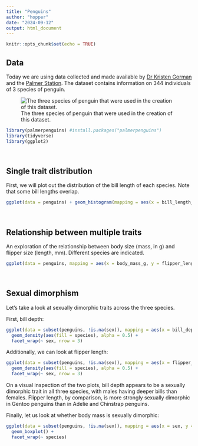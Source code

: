 ```yaml
---
title: "Penguins"
author: "hopper"
date: "2024-09-12"
output: html_document
---
```


```r
knitr::opts_chunk$set(echo = TRUE)
```

## Data

Today we are using data collected and made available by [Dr Kristen Gorman](https://www.uaf.edu/cfos/people/faculty/detail/kristen-gorman.php) and the [Palmer Station](https://pallter.marine.rutgers.edu/). The dataset contains information on 344 individuals of 3 species of penguin.

![The three species of penguin that were used in the creation of this dataset.](https://www.gabemednick.com/post/penguin/featured.png)

```r
library(palmerpenguins) #install.packages("palmerpenguins")
library(tidyverse)
library(ggplot2)
```

<br>

## Single trait distribution

First, we will plot out the distribution of the bill length of each species. Note that some bill lengths overlap. 

```r

ggplot(data = penguins) + geom_histogram(mapping = aes(x = bill_length_mm, fill = species), alpha = 0.75) + facet_wrap(~ species, nrow = 3)

```

<br>

## Relationship between multiple traits

An exploration of the relationship between body size (mass, in g) and flipper size (length, mm). Different species are indicated.

```r

ggplot(data = penguins, mapping = aes(x = body_mass_g, y = flipper_length_mm, colour = species, shape = species)) + geom_point() + geom_smooth(method = lm)

```


<br>

## Sexual dimorphism

Let's take a look at sexually dimorphic traits across the three species.

First, bill depth:

```r

ggplot(data = subset(penguins, !is.na(sex)), mapping = aes(x = bill_depth_mm)) +
  geom_density(aes(fill = species), alpha = 0.5) +
  facet_wrap(~ sex, nrow = 3)

```

Additionally, we can look at flipper length:

```r

ggplot(data = subset(penguins, !is.na(sex)), mapping = aes(x = flipper_length_mm)) +
  geom_density(aes(fill = species), alpha = 0.5) +
  facet_wrap(~ sex, nrow = 3)

```

On a visual inspection of the two plots, bill depth appears to be a sexually dimorphic trait in all three species, with males having deeper bills than females. Flipper length, by comparison, is more strongly sexually dimorphic in Gentoo penguins than in Adelie and Chinstrap penguins. 

Finally, let us look at whether body mass is sexually dimorphic:

```r

ggplot(data = subset(penguins, !is.na(sex)), mapping = aes(x = sex, y = body_mass_g, colour = sex)) +
  geom_boxplot() +
  facet_wrap(~ species)

```
